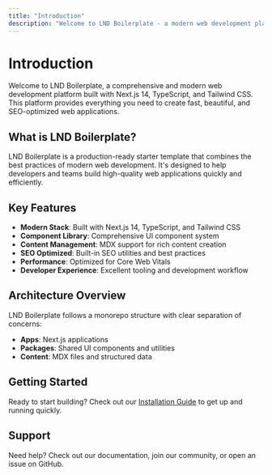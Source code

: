 ```yaml
---
title: "Introduction"
description: "Welcome to LND Boilerplate - a modern web development platform."
---
```


# Introduction

Welcome to LND Boilerplate, a comprehensive and modern web development platform built with Next.js 14, TypeScript, and Tailwind CSS. This platform provides everything you need to create fast, beautiful, and SEO-optimized web applications.

## What is LND Boilerplate?

LND Boilerplate is a production-ready starter template that combines the best practices of modern web development. It's designed to help developers and teams build high-quality web applications quickly and efficiently.

## Key Features

- **Modern Stack**: Built with Next.js 14, TypeScript, and Tailwind CSS
- **Component Library**: Comprehensive UI component system
- **Content Management**: MDX support for rich content creation
- **SEO Optimized**: Built-in SEO utilities and best practices
- **Performance**: Optimized for Core Web Vitals
- **Developer Experience**: Excellent tooling and development workflow

## Architecture Overview

LND Boilerplate follows a monorepo structure with clear separation of concerns:

- **Apps**: Next.js applications
- **Packages**: Shared UI components and utilities
- **Content**: MDX files and structured data

## Getting Started

Ready to start building? Check out our [Installation Guide](/docs/installation) to get up and running quickly.

## Support

Need help? Check out our documentation, join our community, or open an issue on GitHub.
